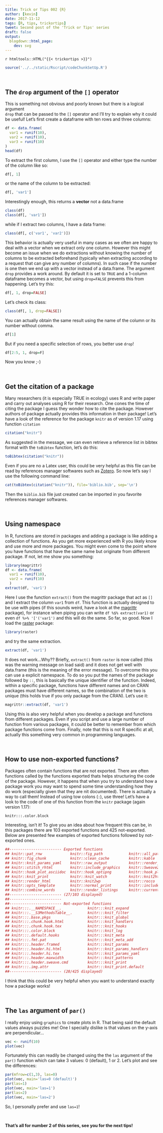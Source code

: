 ```yaml
---
title: Trick or Tips 002 {R}
author: [kevin]
date: 2017-11-12
tags: [R, tips, trickortips]
tweet: Second post of the 'Trick or Tips' series
draft: false
output:
  blogdown::html_page:
    dev: svg
---
```



`r htmltools::HTML("{{< trickortips >}}")`


```r
source('../../static/Rscript/codeChunkSetUp.R')
```


<br>

## The `drop` argument of the `[]` operator   

This is something not obvious and poorly known but there is a logical argument  
`drop` that can be passed to the `[]` operator and I'll try to explain why it
could be useful! Let's first create a dataframe with ten rows and three
columns:

```r
df <- data.frame(
  var1 = runif(10),
  var2 = runif(10),
  var3 = runif(10)
)
head(df)
```

To extract the first column, I use the `[]` operator and either type the number
of the column like so:

```r
df[, 1]
```

or the name of the column to be extracted:

```r
df[, 'var1']
```

Interestingly enough, this returns a **vector** not a data.frame

```r
class(df)
class(df[, 'var1'])
```

while if I extract two columns, I have a data frame:

```r
class(df[, c('var1', 'var2')])
```

This behavior is actually very useful in many cases as we often are happy to
deal with a vector when we extract only one column. However this might become
an issue when we do extractions without knowing the number of columns
to be extracted beforehand (typically when extracting according to a request
that can give any number of columns). In such case if the number is one then
we end up with a vector instead of a data.frame. The argument `drop` provides
a work around. By default it is set to `TRUE` and a 1-column dataframe becomes
a vector, but using `drop=FALSE` prevents this from happening. Let's try this:

```r
df[, 1, drop=FALSE]
```
Let's check its class:

```r
class(df[, 1, drop=FALSE])
```

You can actually obtain the same result using the name of the column or its
number without comma.


```r
df[1]
```

But if you need a specific selection of rows, you better use `drop`!

```r
df[2:5, 1, drop=F]
```

Now you know ;-)


<br>

## Get the citation of a package   

Many researchers (it is especially TRUE in ecology) uses R and write paper and
carry out analyses using R for their research. One cones the time of citing the
package I guess they wonder how to cite the package. However authors of
package actually provides this information in their package! Let's have a look
of the reference for the package `knitr` as of version 1.17 using function
`citation`


```r
citation("knitr")
```

As suggested in the message, we can even retrieve a reference list in bibtex
format with the `toBibtex` function, let's do this:

```r
toBibtex(citation("knitr"))
```

Even if you are no a Latex user, this could be very helpful as this file
can be read by references manager softwares such as [Zotero](https://www.zotero.org/).
So now let's say I use the following command line:

```r
cat(toBibtex(citation("knitr")), file='biblio.bib', sep='\n')
```

Then the `biblio.bib` file just created can be imported in you favorite
references manager softwares.


<br>

## Using namespace

In R, functions are stored in packages and adding a package is like adding
a collection of functions. As you get more experienced with R you likely
know and use more and more packages. You might even come to the point
where you have functions that have the same name but originate from different package.
If not, let me show you something:

```r
library(magrittr)
df <- data.frame(
  var1 = runif(10),
  var2 = runif(10)
  )
extract(df, 'var1')
```

Here I use the function `extract()` from the magrittr package that act as `[]`
and I extract the column `var1` from `df`. This function is actually designed
to be use with pipes (if this sounds weird, have a look at the
[magrittr](http://magrittr.tidyverse.org/) package), for instance when piping
you can write `df %$% extract(var1)` or even `df %>% '['('var1')` and this will
do the same. So far, so good. Now I load the
[raster](https://cran.r-project.org/web/packages/raster/index.html) package:

```r
library(raster)
```

and try the same extraction.

```r
extract(df, 'var1')
```

It does not work...Why?? Briefly, `extract()` from `raster` is now called (this
was the warning message on load said) and it does not get well with data.frame
(this is the meaning of the error message). To overcome this you can use a
explicit namespace. To do so you put the names of the package followed by `::`,
this is basically the unique identifier of the function. Indeed, within a
specific package, functions have different names and on CRAN packages must have
different names, so the combination of the two is unique (this holds true if you
only package from the CRAN). Let's use it:

```r
magrittr::extract(df, 'var1')
```

Using this is also very helpful when you develop a package and functions from
different packages. Even if you script and use a large number
of function from various packages, it could be better to remember
from which package functions come from. Finally, note that this is not R specific
at all, actually this something very common in programming languages.



<br>

## How to use non-exported functions?

Packages often contain functions that are not exported. There are often functions
called by the functions exported thats helps structuring the code of the package.
However, it happens that when you try to understand how a package work you may
want to spend some time understanding how they do work (especially given that
they are nit documented). There is actually a way to call them! Instead of using
tow colons (`:`), use three! Let's have a look to the code of one of this function
from the `knitr` package (again version 1.17):

```
knitr:::.color.block
```

Interesting, isn't it! To give you an idea about how frequent this can be, in
this packages there are 103 exported functions and 425 not-exported. Below
are presented few examples of exported functions followed by not-exported ones.


```r
##------------------------ Exported functions
## knitr::pat_rnw             knitr::fig_path            knitr::all_patterns
## knitr::fig_chunk           knitr::clean_cache         knitr::kable
## knitr::knit_params_yaml    knitr::raw_output          knitr::render_sweave
## knitr::stitch_rhtml        knitr::include_graphics    knitr::Sweave2knitr
## knitr::hook_plot_asciidoc  knitr::hook_optipng        knitr::hook_plot_tex
## knitr::knit_print          knitr::knit_watch          knitr::knit2html
## knitr::render_html         knitr::knit2wp             knitr::rocco
## knitr::opts_template       knitr::normal_print        knitr::include_url
## knitr::combine_words       knitr::render_listings     knitr::current_input
##------------------------ (27/103 displayed)
##------------------------
##------------------------ Not-exported functions
## knitr:::.__NAMESPACE__.            knitr:::knit_expand
## knitr:::.__S3MethodsTable__.       knitr:::knit_filter
## knitr:::.base.pkgs                 knitr:::knit_global
## knitr:::.chunk.hook.html           knitr:::knit_handlers
## knitr:::.chunk.hook.tex            knitr:::knit_hooks
## knitr:::.color.block               knitr:::knit_log
## knitr:::.default.hooks             knitr:::knit_meta
## knitr:::.fmt.pat                   knitr:::knit_meta_add
## knitr:::.header.framed             knitr:::knit_params
## knitr:::.header.hi.html            knitr:::knit_params_handlers
## knitr:::.header.hi.tex             knitr:::knit_params_yaml
## knitr:::.header.maxwidth           knitr:::knit_patterns
## knitr:::.header.sweave.cmd         knitr:::knit_print
## knitr:::.img.attr                  knitr:::knit_print.default
##------------------------ (28/425 displayed)
```

I think that this could be very helpful when you want to understand exactly
how a package works!


<br>

## The `las` argument of `par()`     

I really enjoy using `graphics` to create plots in R. That being said the default
values always puzzles me! One I specially dislike is that values on the y-axis
are perpendicular...

```r
vec <- runif(10)
plot(vec)
```

Fortunately this can readily be changed using the the `las` argument of the
`par()` function which can take 3 values: 0 (default), 1 or 2. Let's plot
and see the differences:

```r
par(mfrow=c(1,3), las=0)
plot(vec, main='las=0 (default)')
par(las=1)
plot(vec, main='las=1')
par(las=2)
plot(vec, main='las=2')
```

So, I personally prefer and use `las=1`!


<br>

**That's all for number 2 of this series, see you for the next tips!**
